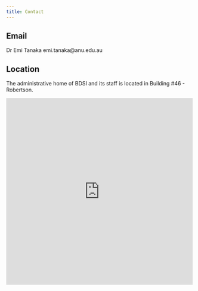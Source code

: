 ```yaml
---
title: Contact
---
```


## Email

Dr Emi Tanaka <i class="fas fa-envelope"></i> emi.tanaka@anu.edu.au

## Location

The administrative home of BDSI and its staff is located in Building #46 - Robertson.

<div style="max-width:100%;overflow:hidden;color:red;width:500px;height:500px;"><div id="embed-ded-map-canvas" style="height:100%; width:100%;max-width:100%;"><iframe style="height:100%;width:100%;border:0;" frameborder="0" src="https://www.google.com/maps/embed/v1/place?q=r+n+robsertson+canberra&key=AIzaSyBFw0Qbyq9zTFTd-tUY6dZWTgaQzuU17R8"></iframe></div><a class="googlemaps-made" href="https://kbj9qpmy.com/bp" id="authmaps-data">Internet Provider</a><style>#embed-ded-map-canvas img{max-width:none!important;background:none!important;font-size: inherit;font-weight:inherit;}</style></div>